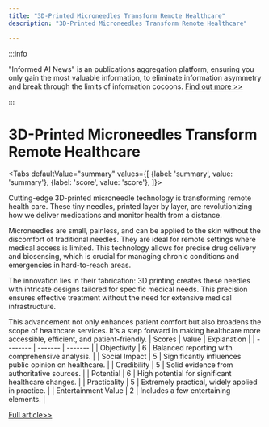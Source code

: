 ```yaml
---
title: "3D-Printed Microneedles Transform Remote Healthcare"
description: "3D-Printed Microneedles Transform Remote Healthcare"

---
```



:::info

"Informed AI News" is an publications aggregation platform, ensuring you only gain the most valuable information, to eliminate information asymmetry and break through the limits of information cocoons.  [Find out more >>](/)

:::

# 3D-Printed Microneedles Transform Remote Healthcare


<Tabs
	defaultValue="summary"
	values={[
	{label: 'summary', value: 'summary'},
	{label: 'score', value: 'score'},
]}>
<TabItem value="summary">


Cutting-edge 3D-printed microneedle technology is transforming remote health care. These tiny needles, printed layer by layer, are revolutionizing how we deliver medications and monitor health from a distance.

Microneedles are small, painless, and can be applied to the skin without the discomfort of traditional needles. They are ideal for remote settings where medical access is limited. This technology allows for precise drug delivery and biosensing, which is crucial for managing chronic conditions and emergencies in hard-to-reach areas.

The innovation lies in their fabrication: 3D printing creates these needles with intricate designs tailored for specific medical needs. This precision ensures effective treatment without the need for extensive medical infrastructure.

This advancement not only enhances patient comfort but also broadens the scope of healthcare services. It's a step forward in making healthcare more accessible, efficient, and patient-friendly.
</TabItem>
<TabItem value="score">
	| Scores     | Value   | Explanation |
	| -------- | ------- | ------- |
	| Objectivity  | 6    | Balanced reporting with comprehensive analysis.    |
	| Social Impact | 5     | Significantly influences public opinion on healthcare.    |
	| Credibility    | 5    | Solid evidence from authoritative sources.    |
	| Potential    | 6    | High potential for significant healthcare changes.    |
	| Practicality    | 5    | Extremely practical, widely applied in practice.    |
	| Entertainment Value    | 2    | Includes a few entertaining elements.    |
</TabItem>
</Tabs>

[Full article>>](https://medicalxpress.com/news/2024-08-edge-3d-microneedle-technology-revolutionizes.html)
